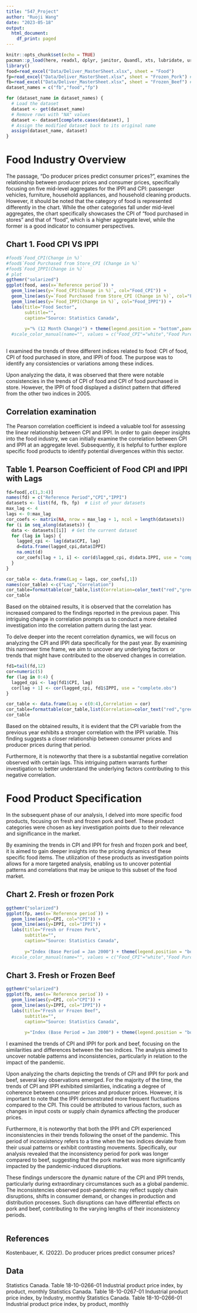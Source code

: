 ```yaml
---
title: "547_Project"
author: "Ruoji Wang"
date: "2023-05-18"
output:
  html_document:
    df_print: paged
---
```


```r

knitr::opts_chunk$set(echo = TRUE)
pacman::p_load(here, readxl, dplyr, janitor, Quandl, xts, lubridate, urca, forecast, tidyverse, vars,devtools,ggthemr,formattable)
library()
food=read_excel("Data/Deliver_MasterSheet.xlsx", sheet = "Food")
fp=read_excel("Data/Deliver_MasterSheet.xlsx", sheet = "Frozen_Pork") #Frozen Pork Data
fb=read_excel("Data/Deliver_MasterSheet.xlsx", sheet = "Frozen_Beef") #Frozen Beef Data
dataset_names = c("fb","food","fp")

for (dataset_name in dataset_names) {
  # Load the dataset
  dataset <- get(dataset_name)
  # Remove rows with "NA" values
  dataset <- dataset[complete.cases(dataset), ]
  # Assign the modified dataset back to its original name
  assign(dataset_name, dataset)
}
```

# Food Industry Overview

The passage, "Do producer prices predict consumer prices?", examines the relationship between producer prices and consumer prices, specifically focusing on five mid-level aggregates for the IPPI and CPI: passenger vehicles, furniture, household appliances, and household cleaning products. However, it should be noted that the category of food is represented differently in the chart. While the other categories fall under mid-level aggregates, the chart specifically showcases the CPI of "food purchased in stores" and that of "food", which is a higher aggregate level, while the former is a good indicator to consumer perspectives.

## Chart 1. Food CPI VS IPPI

```r
#food$`Food_CPI(Change in %)`
#food$`Food Purchased from Store_CPI (Change in %)`
#food$`Food_IPPI(Change in %)`
# plot
ggthemr("solarized")
ggplot(food, aes(x=`Reference period`)) + 
  geom_line(aes(y=`Food_CPI(Change in %)`, col="Food_CPI")) + 
  geom_line(aes(y=`Food Purchased from Store_CPI (Change in %)`, col="Food Purchased from Store_CPI")) + 
  geom_line(aes(y=`Food_IPPI(Change in %)`, col="Food_IPPI")) + 
  labs(title="Food Sector", 
       subtitle="", 
       caption="Source: Statistics Canada",
       
       y="% (12 Month Change)") + theme(legend.position = "bottom",panel.grid.minor = element_blank(),legend.key.size = unit(0.5, "cm")) # title and caption
  #scale_color_manual(name="", values = c("Food_CPI"="white","Food Purchased from Store_CPI"="#00ba38", "Food_IPPI"="#f8766d")) +  # line color
   
```
I examined the trends of three different indices related to food: CPI of food, CPI of food purchased in store, and IPPI of food. The purpose was to identify any consistencies or variations among these indices.

Upon analyzing the data, it was observed that there were notable consistencies in the trends of CPI of food and CPI of food purchased in store. However, the IPPI of food displayed a distinct pattern that differed from the other two indices in 2005.

## Correlation examination

The Pearson correlation coefficient is indeed a valuable tool for assessing the linear relationship between CPI and IPPI. In order to gain deeper insights into the food industry, we can initially examine the correlation between CPI and IPPI at an aggregate level. Subsequently, it is helpful to further explore specific food products to identify potential divergences within this sector.

## Table 1. Pearson Coefficient of Food CPI and IPPI with Lags
```r
fd=food[,c(1,3:4)]
names(fd) = c("Reference Period","CPI","IPPI")
datasets <- list(fd, fb, fp)  # List of your datasets
max_lag <- 4
lags <- 0:max_lag
cor_coefs <- matrix(NA, nrow = max_lag + 1, ncol = length(datasets))
for (i in seq_along(datasets)) {
  data <- datasets[[i]]  # Get the current dataset
  for (lag in lags) {
    lagged_cpi <- lag(data$CPI, lag)
    d=data.frame(lagged_cpi,data$IPPI)
    na.omit(d)
    cor_coefs[lag + 1, i] <- cor(d$lagged_cpi, d$data.IPPI, use = "complete.obs")
  }
}

cor_table <- data.frame(Lag = lags, cor_coefs[,1])
names(cor_table) <-c("Lag","Correlation") 
cor_table=formattable(cor_table,list(Correlation=color_text("red","green")))
cor_table


```

Based on the obtained results, it is observed that the correlation has increased compared to the findings reported in the previous paper. This intriguing change in correlation prompts us to conduct a more detailed investigation into the correlation pattern during the last year.

To delve deeper into the recent correlation dynamics, we will focus on analyzing the CPI and IPPI data specifically for the past year. By examining this narrower time frame, we aim to uncover any underlying factors or trends that might have contributed to the observed changes in correlation.

```r
fd1=tail(fd,12)
cor=numeric(5)
for (lag in 0:4) {
  lagged_cpi <- lag(fd1$CPI, lag)
  cor[lag + 1] <- cor(lagged_cpi, fd1$IPPI, use = "complete.obs")
}

cor_table <- data.frame(Lag = c(0:4),Correlation = cor)
cor_table=formattable(cor_table,list(Correlation=color_text("red","green")))
cor_table
```

Based on the obtained results, it is evident that the CPI variable from the previous year exhibits a stronger correlation with the IPPI variable. This finding suggests a closer relationship between consumer prices and producer prices during that period.

Furthermore, it is noteworthy that there is a substantial negative correlation observed with certain lags. This intriguing pattern warrants further investigation to better understand the underlying factors contributing to this negative correlation.

# Food Product Specification

In the subsequent phase of our analysis, I delved into more specific food products, focusing on fresh and frozen pork and beef. These product categories were chosen as key investigation points due to their relevance and significance in the market.

By examining the trends in CPI and IPPI for fresh and frozen pork and beef, it is aimed to gain deeper insights into the pricing dynamics of these specific food items. The utilization of these products as investigation points allows for a more targeted analysis, enabling us to uncover potential patterns and correlations that may be unique to this subset of the food market.

## Chart 2. Fresh or frozen Pork

```r

ggthemr("solarized")
ggplot(fp, aes(x=`Reference period`)) + 
  geom_line(aes(y=CPI, col="CPI")) + 
  geom_line(aes(y=IPPI, col="IPPI")) +  
  labs(title="Fresh or Frozen Pork", 
       subtitle="", 
       caption="Source: Statistics Canada",
       
       y="Index (Base Period = Jan 2000") + theme(legend.position = "bottom",panel.grid.minor = element_blank(),legend.key.size = unit(0.5, "cm")) # title and caption
  #scale_color_manual(name="", values = c("Food_CPI"="white","Food Purchased from Store_CPI"="#00ba38", "Food_IPPI"="#f8766d")) +  # line color

```
## Chart 3. Fresh or Frozen Beef

```r
ggthemr("solarized")
ggplot(fb, aes(x=`Reference period`)) + 
  geom_line(aes(y=CPI, col="CPI")) + 
  geom_line(aes(y=IPPI, col="IPPI")) +  
  labs(title="Fresh or Frozen Beef", 
       subtitle="", 
       caption="Source: Statistics Canada",
       
       y="Index (Base Period = Jan 2000") + theme(legend.position = "bottom",panel.grid.minor = element_blank(),legend.key.size = unit(0.5, "cm"))

```

I examined the trends of CPI and IPPI for pork and beef, focusing on the similarities and differences between the two indices. The analysis aimed to uncover notable patterns and inconsistencies, particularly in relation to the impact of the pandemic.

Upon analyzing the charts depicting the trends of CPI and IPPI for pork and beef, several key observations emerged. For the majority of the time, the trends of CPI and IPPI exhibited similarities, indicating a degree of coherence between consumer prices and producer prices. However, it is important to note that the IPPI demonstrated more frequent fluctuations compared to the CPI. This could be attributed to various factors, such as changes in input costs or supply chain dynamics affecting the producer prices.

Furthermore, it is noteworthy that both the IPPI and CPI experienced inconsistencies in their trends following the onset of the pandemic. This period of inconsistency refers to a time when the two indices deviate from their usual patterns or exhibit contrasting movements. Specifically, our analysis revealed that the inconsistency period for pork was longer compared to beef, suggesting that the pork market was more significantly impacted by the pandemic-induced disruptions.

These findings underscore the dynamic nature of the CPI and IPPI trends, particularly during extraordinary circumstances such as a global pandemic. The inconsistencies observed post-pandemic may reflect supply chain disruptions, shifts in consumer demand, or changes in production and distribution processes. Such disruptions can have differential effects on pork and beef, contributing to the varying lengths of their inconsistency periods.



```r

```
## References

Kostenbauer, K. (2022). Do producer prices predict consumer prices?

## Data

Statistics Canada. Table 18-10-0266-01  Industrial product price index, by product, monthly
Statistics Canada. Table 18-10-0267-01  Industrial product price index, by Industry, monthly
Statistics Canada. Table 18-10-0266-01  Industrial product price index, by product, monthly

```r
```


```r
```
